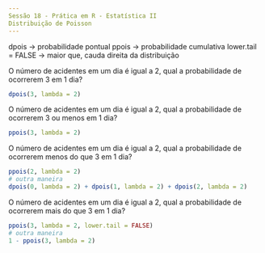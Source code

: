 ```yaml
---
Sessão 18 - Prática em R - Estatística II
Distribuição de Poisson
---
```


dpois -> probabilidade pontual
ppois -> probabilidade cumulativa
lower.tail = FALSE -> maior que, cauda direita da distribuição

O número de acidentes em um dia é igual a 2, qual a probabilidade de ocorrerem 3 em 1 dia?
```r
dpois(3, lambda = 2)
```

O número de acidentes em um dia é igual a 2, qual a probabilidade de ocorrerem 3 ou menos em 1 dia?
```r
ppois(3, lambda = 2)
```

O número de acidentes em um dia é igual a 2, qual a probabilidade de ocorrerem menos do que 3 em 1 dia?
```r
ppois(2, lambda = 2)
# outra maneira
dpois(0, lambda = 2) + dpois(1, lambda = 2) + dpois(2, lambda = 2)
```

O número de acidentes em um dia é igual a 2, qual a probabilidade de ocorrerem mais do que 3 em 1 dia?
```r
ppois(3, lambda = 2, lower.tail = FALSE)
# outra maneira
1 - ppois(3, lambda = 2)
```

